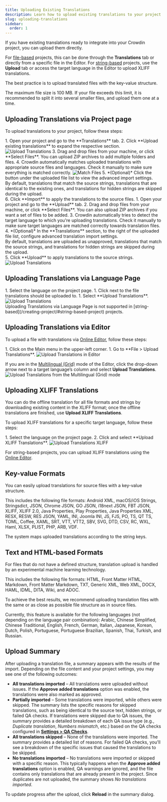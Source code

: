 ```yaml
---
title: Uploading Existing Translations
description: Learn how to upload existing translations to your project
slug: uploading-translations
sidebar:
  order: 1
---
```



If you have existing translations ready to integrate into your Crowdin project, you can upload them directly.

For [file-based](/creating-project/#file-based-project) projects, this can be done through the **Translations** tab or directly from a specific file in the Editor. For [string-based](/creating-project/#string-based-project) projects, use the **Upload** tab or access the target language in the Editor to upload XLIFF translations.

The best practice is to upload translated files with the key-value structure.

<Aside type="caution" title="Limitations">
  The maximum file size is 100 MB. If your file exceeds this limit, it is recommended to split it into several smaller files, and upload them one at a time.
</Aside>

## Uploading Translations via Project page

To upload translations to your project, follow these steps:

<Tabs syncKey="projectType">
  <TabItem label="File-based project">
    <Steps>
      1. Open your project and go to the **Translations** tab.
      2. Click **Upload existing translations** to expand the respective section. <Image src={uploadTranslations} alt="Upload Translations" />
      3. Drag and drop files from your machine, or click **Select Files**. You can upload ZIP archives to add multiple folders and files.
      4. Crowdin automatically matches uploaded translations with appropriate source files and languages. Check it manually to make sure everything is matched correctly. <Image src={uploadTranslationsConfigure} alt="Match Files" class="width-xl" />
      5. *(Optional)* Click the <Icon name="mdi:cog" class="inline-icon"/> button under the uploaded file list to view the advanced import settings.
          <Aside>
            By default, translations that match the source strings, translations that are identical to the existing ones, and translations for hidden strings are skipped during the upload.
          </Aside>
      6. Click **Import** to apply the translations to the source files.
    </Steps>
  </TabItem>
  <TabItem label="String-based project">
    <Steps>
      1. Open your project and go to the **Upload** tab.
      2. Drag and drop files from your machine, or click **Select Files**. You can also upload ZIP archives if you want a set of files to be added.
      3. Crowdin automatically tries to detect the target language to which you're uploading translations. Check it manually to make sure target languages are matched correctly towards translation files.
      4. *(Optional)* In the **Translations** section, to the right of the uploaded file list, configure advanced translation import settings.
          <Aside>
            By default, translations are uploaded as unapproved, translations that match the source strings, and translations for hidden strings are skipped during the upload.
          </Aside>
      5. Click **Upload** to apply translations to the source strings.
    </Steps>
    <Image src={uploadTranslationsSb} alt="Upload Translations" />
  </TabItem>
</Tabs>

## Uploading Translations via Language Page

<Tabs syncKey="projectType">
  <TabItem label="File-based project">
    <Steps>
      1. Select the language on the project page.
      1. Click <Icon name="mdi:dots-horizontal" class="inline-icon" /> next to the file translations should be uploaded to.
      1. Select **Upload Translations**. <Image src={uploadTranslationsLanguagePage} alt="Upload Translations" />
    </Steps>
  </TabItem>
  <TabItem label="String-based project">
    <Aside type="caution" title="Limitations">
      Uploading Translations via Language Page is not supported in [string-based](/creating-project/#string-based-project) projects.
    </Aside>
  </TabItem>
</Tabs>

## Uploading Translations via Editor

To upload a file with translations via [Online Editor](/online-editor/), follow these steps:

<Steps>
  1. Click on the Main menu <Icon name="mdi:menu" class="inline-icon" /> in the upper-left corner.
  1. Go to **File > Upload Translations**. <Image src={uploadTranslationsEditorMenu} alt="Upload Translations in Editor" />
</Steps>

If you are in the [Multilingual (Grid)](/online-editor/#multilingual-mode-grid) mode of the Editor, click the drop-down arrow next to a target language’s column and select **Upload Translations**. <Image src={uploadTranslationsEditorGrid} alt="Upload Translations from the Multilingual (Grid) mode" />

## Uploading XLIFF Translations

You can do the offline translation for all file formats and strings by downloading existing content in the XLIFF format; once the offline translations are finished, use **Upload XLIFF Translations**.

To upload XLIFF translations for a specific target language, follow these steps:

<Steps>
  1. Select the language on the project page.
  2. Click <Icon name="heroicons:arrows-up-down-solid" class="inline-icon"/> and select **Upload XLIFF Translations**. <Image src={uploadTranslationsXliff} alt="Upload Translations XLIFF" />
</Steps>

For string-based projects, you can upload XLIFF translations using the [Online Editor](#uploading-translations-via-editor).

## Key-value Formats

You can easily upload translations for source files with a key-value structure.

This includes the following file formats: Android XML, macOS/iOS Strings, Stringsdict, JSON, Chrome JSON, GO JSON, i18next JSON, FBT JSON, XLIFF, XLIFF 2.0, Java Properties, Play Properties, Java Properties XML, RESX, RESW, RES JSON, YAML, INI, Joomla INI, JS, FJS, PO, TS, QT TS, TOML, Coffee, XAML, SRT, VTT, VTT2, SBV, SVG, DTD, CSV, RC, WXL, Haml, XLSX, PLIST, PHP, ARB, VDF.

The system maps uploaded translations according to the string keys.

## Text and HTML-based Formats

For files that do not have a defined structure, translation upload is handled by an experimental machine learning technology.

This includes the following file formats: HTML, Front Matter HTML, Markdown, Front Matter Markdown, TXT, Generic XML, Web XML, DOCX, HAML, IDML, DITA, Wiki, and ADOC.

To achieve the best results, we recommend uploading translation files with the same or as close as possible file structure as in source files.

Currently, this feature is available for the following languages (not depending on the language pair combination): Arabic, Chinese Simplified, Chinese Traditional, English, French, German, Italian, Japanese, Korean, Dutch, Polish, Portuguese, Portuguese Brazilian, Spanish, Thai, Turkish, and Russian.

<CardGrid>
  <LinkCard
    title="Translation Alignment (AI)"
    description="Use this AI-powered app to automatically align translations as you upload them. It intelligently matches source and target texts, even in complex files (e.g., DOCX, PDF) where the string order differs."
    href="https://store.crowdin.com/translation-alignment"
    target="_blank"
  />
  <LinkCard
    title="Document Aligner"
    description="Use this app to align your source and translated file and create an editable XLSX Translation Memory for further use in Crowdin."
    href="https://store.crowdin.com/aligner"
    target="_blank"
  />
</CardGrid>

## Upload Summary

After uploading a translation file, a summary appears with the results of the import. Depending on the file content and your project settings, you may see one of the following outcomes:

* **All translations imported** – All translations were uploaded without issues. If the **Approve added translations** option was enabled, the translations were also marked as approved.
* **Partially imported** – Some translations were imported, while others were skipped. The summary lists the specific reasons for skipped translations, such as being identical to the source text, hidden strings, or failed QA checks. If translations were skipped due to QA issues, the summary provides a detailed breakdown of each QA issue type (e.g., *Duplicate translation*, *Numbers mismatch*, etc.) based on the QA checks configured in [**Settings > QA Checks**](/project-settings/qa-checks/#qa-check-parameters).
* **All translations skipped** – None of the translations were imported. The summary provides a detailed list of reasons. For failed QA checks, you'll see a breakdown of the specific issues that caused the translations to be skipped.
* **No translations imported** – No translations were imported or skipped with a specific reason. This typically happens when the **Approve added translations** option is enabled, QA warnings are ignored, and the file contains only translations that are already present in the project. Since duplicates are not uploaded, the summary shows *No translations imported*.

To update progress after the upload, click **Reload** in the summary dialog.

